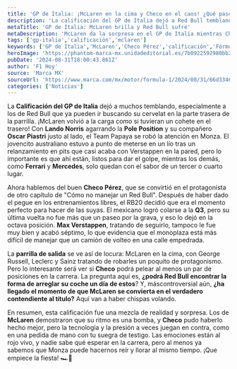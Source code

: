 ```yaml
---
title: 'GP de Italia: ¡McLaren en la cima y Checo en el caos! ¿Qué pasó?'
description: 'La calificación del GP de Italia dejó a Red Bull temblando y a McLaren volando alto. ¿Puedes creer el desmadre que se armó en Monza? ¡Entérate aquí!'
metaTitle: 'GP de Italia: McLaren brilla y Red Bull sufre'
metaDescription: 'McLaren da la sorpresa en el GP de Italia mientras Checo Pérez enfrenta un caos. ¡Descubre todos los detalles de la calificación en Monza!'
tags: ['gp-italia','calificación','mclaren']
keywords: ['GP de Italia','McLaren','Checo Pérez','calificación','Fórmula 1']
heroImage: 'https://phantom-marca-mx.unidadeditorial.es/7b0922592980bb2183196cecc9ae4594/resize/600/mx/assets/multimedia/imagenes/2024/08/31/17251150408525.jpg'
pubDate: '2024-08-31T18:00:43.861Z'
author: 'F1 Hoy'
source: 'Marca MX'
sourceUrl: 'https://www.marca.com/mx/motor/formula-1/2024/08/31/66d33467e2704e89288b457d.html'
categories: ['Noticias']
---
```

La **Calificación del GP de Italia** dejó a muchos temblando, especialmente a los de Red Bull que ya pueden ir buscando su cervelat en la parte trasera de la parrilla. ¡McLaren volvió a la carga como si tuvieran un cohete en el trasero! Con **Lando Norris** agarrando la **Pole Position** y su compañero **Oscar Piastri** justo al lado, el Team Papaya se robó la atención en Monza. El jovencito australiano estuvo a punto de meterse en un lío tras un relanzamiento en pits que casi acaba con Verstappen en la pared, pero lo importante es que ahí están, listos para dar el golpe, mientras los demás, como **Ferrari** y **Mercedes**, solo quedan con el sabor de un tercer o cuarto lugar.

Ahora hablemos del buen **Checo Pérez**, que se convirtió en el protagonista de otro capítulo de "Cómo no manejar un Red Bull". Después de haber dado el pegue en los entrenamientos libres, el RB20 decidió que era el momento perfecto para hacer de las suyas. El mexicano logró colarse a la **Q3**, pero su última vuelta no fue más que un paseo por la grava, y eso lo dejó en la octava posición. **Max Verstappen**, tratando de seguirlo, tampoco le fue muy bien y acabó séptimo, lo que evidencia que el monoplaza está más difícil de manejar que un camión de volteo en una calle empedrada.

La **parrilla de salida** se ve así de locura: McLaren en la cima, con George Russell, Leclerc y Sainz tratando de robarles un poquito de protagonismo. Pero lo interesante será ver si **Checo** podrá pelear al menos un par de posiciones en la carrera. La pregunta aquí es, **¿podrá Red Bull encontrar la forma de arreglar su coche un día de estos**? Y, máscontroversial aún, **¿ha llegado el momento de que McLaren se convierta en el verdadero contendiente al título?** Aquí van a haber chispas volando.

En resumen, esta calificación fue una mezcla de realidad y sorpresa. Los de **McLaren** demostraron que su ritmo es una bomba, y **Checo** pudo haberlo hecho mejor, pero la tecnología y la presión a veces juegan en contra, como en una pedida de mano con tu suegra de testigo. Las emociones están al rojo vivo, y nadie sabe qué esperar en la carrera, pero al menos ya sabemos que Monza puede hacernos reír y llorar al mismo tiempo. ¡Que empiece la fiesta! 🏎️💨


